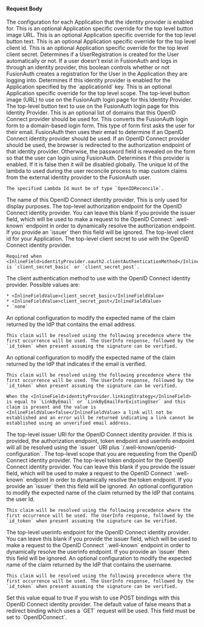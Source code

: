 
#### Request Body

<APIBlock>
  <APIField name="identityProvider.applicationConfiguration" type="Map<UUID, Object>" optional>
    The configuration for each Application that the identity provider is enabled for.
  </APIField>
  <APIField name="identityProvider.applicationConfiguration[applicationId].buttonImageURL" type="String" optional>
    This is an optional Application specific override for the top level button image URL.
  </APIField>
  <APIField name="identityProvider.applicationConfiguration[applicationId].buttonText" type="String" optional>
    This is an optional Application specific override for the top level button text.
  </APIField>
  <APIField name="identityProvider.applicationConfiguration[applicationId].oauth2.client_id" type="String" optional>
    This is an optional Application specific override for the top level client id.
  </APIField>
  <APIField name="identityProvider.applicationConfiguration[applicationId].oauth2.client_secret" type="String" optional>
    This is an optional Application specific override for the top level client secret.
  </APIField>
  <APIField name="identityProvider.applicationConfiguration[applicationId].createRegistration" type="Boolean" optional defaults="true">
    Determines if a UserRegistration is created for the User automatically or not. If a user doesn't exist in FusionAuth and logs in through an identity provider, this boolean controls whether or not FusionAuth creates a registration for the User in the Application they are logging into.
  </APIField>
  <APIField name="identityProvider.applicationConfiguration[applicationId].enabled" type="Boolean" optional defaults="false">
    Determines if this identity provider is enabled for the Application specified by the `applicationId` key.
  </APIField>
  <APIField name="identityProvider.applicationConfiguration[applicationId].oauth2.scope" type="String" optional>
    This is an optional Application specific override for the top level scope.
  </APIField>
  <APIField name="identityProvider.buttonImageURL" type="String" optional>
    The top-level button image (URL) to use on the FusionAuth login page for this Identity Provider.
  </APIField>
  <APIField name="identityProvider.buttonText" type="String" required>
    The top-level button text to use on the FusionAuth login page for this Identity Provider.
  </APIField>

  <IdentityProviderDebugRequestParameter idp_since={props.idp_since} />

  <APIField name="identityProvider.domains" type="Array<String>" optional>
    This is an optional list of domains that this OpenID Connect provider should be used for. This converts the FusionAuth login form to a domain-based login form. This type of form first asks the user for their email. FusionAuth then uses their email to determine if an OpenID Connect identity provider should be used. If an OpenID Connect provider should be used, the browser is redirected to the authorization endpoint of that identity provider. Otherwise, the password field is revealed on the form so that the user can login using FusionAuth.
  </APIField>
  <APIField name="identityProvider.enabled" type="Boolean" optional defaults="false">
    Determines if this provider is enabled. If it is false then it will be disabled globally.
  </APIField>
  <APIField name="identityProvider.lambdaConfiguration.reconcileId" type="UUID" optional since="1.6.0">
    The unique Id of the lambda to used during the user reconcile process to map custom claims from the external identity provider to the FusionAuth user.

    The specified Lambda Id must be of type `OpenIDReconcile`.
  </APIField>

  <IdentityProviderLinkingStrategyRequestParameter idp_since={props.idp_since}
                                                   idp_enforce_email_verified_claim={props.idp_enforce_email_verified_claim}
                                                   idp_linking_strategy={props.idp_linking_strategy}
                                                   idp_display_name={props.idp_display_name} />

  <APIField name="identityProvider.name" type="String" required>
    The name of this OpenID Connect identity provider. This is only used for display purposes.
  </APIField>
  <APIField name="identityProvider.oauth2.authorization_endpoint" type="String" optional>
    The top-level authorization endpoint for the OpenID Connect identity provider. You can leave this blank if you provide the <InlineField>issuer</InlineField> field, which will be used to make a request to the OpenID Connect `.well-known` endpoint in order to dynamically resolve the authorization endpoint. If you provide an `issuer` then this field will be ignored.
  </APIField>
  <APIField name="identityProvider.oauth2.client_id" type="String" required>
    The top-level client id for your Application.
  </APIField>
  <APIField name="identityProvider.oauth2.client_secret" type="String" optional>
    The top-level client secret to use with the OpenID Connect identity provider.

    Required when <InlineField>identityProvider.oauth2.clientAuthenticationMethod</InlineField> is `client_secret_basic` or `client_secret_post`.
  </APIField>
  <APIField name="identityProvider.oauth2.clientAuthenticationMethod" type="String" optional defaults="client_secret_basic" since="1.15.3">
    The client authentication method to use with the OpenID Connect identity provider.  Possible values are:

    * <InlineFieldValue>client_secret_basic</InlineFieldValue>
    * <InlineFieldValue>client_secret_post</InlineFieldValue>
    * `none`
  </APIField>
  <APIField name="identityProvider.oauth2.emailClaim" type="String" optional defaults="email" since="1.17.3">
    An optional configuration to modify the expected name of the claim returned by the IdP that contains the email address.

    This claim will be resolved using the following precedence where the first occurrence will be used. The UserInfo response, followed by the `id_token` when present assuming the signature can be verified.
  </APIField>
  <APIField name="identityProvider.oauth2.emailVerifiedClaim" type="String" optional defaults="email_verified" since="1.48.0">
    An optional configuration to modify the expected name of the claim returned by the IdP that indicates if the email is verified.

    This claim will be resolved using the following precedence where the first occurrence will be used. The UserInfo response, followed by the `id_token` when present assuming the signature can be verified.

    When the <InlineField>identityProvider.linkingStrategy</InlineField> is equal to `LinkByEmail` or `LinkByEmailForExistingUser` and this claim is present and the value is <InlineFieldValue>false</InlineFieldValue> a link will not be established and an error will be returned indicating a link cannot be established using an unverified email address.
  </APIField>
  <APIField name="identityProvider.oauth2.issuer" type="String" optional>
    The top-level issuer URI for the OpenID Connect identity provider. If this is provided, the authorization endpoint, token endpoint and userinfo endpoint will all be resolved using the `issuer` URI plus `/.well-known/openid-configuration`.
  </APIField>
  <APIField name="identityProvider.oauth2.scope" type="String" optional>
    The top-level scope that you are requesting from the OpenID Connect identity provider.
  </APIField>
  <APIField name="identityProvider.oauth2.token_endpoint" type="String" optional>
    The top-level token endpoint for the OpenID Connect identity provider. You can leave this blank if you provide the <InlineField>issuer</InlineField> field, which will be used to make a request to the OpenID Connect `.well-known` endpoint in order to dynamically resolve the token endpoint. If you provide an `issuer` then this field will be ignored.
  </APIField>
  <APIField name="identityProvider.oauth2.uniqueIdClaim" type="String" optional defaults="sub">
    An optional configuration to modify the expected name of the claim returned by the IdP that contains the user Id.

    This claim will be resolved using the following precedence where the first occurrence will be used. The UserInfo response, followed by the `id_token` when present assuming the signature can be verified.
  </APIField>
  <APIField name="identityProvider.oauth2.userinfo_endpoint" type="String" optional>
    The top-level userinfo endpoint for the OpenID Connect identity provider. You can leave this blank if you provide the <InlineField>issuer</InlineField> field, which will be used to make a request to the OpenID Connect `.well-known` endpoint in order to dynamically resolve the userinfo endpoint. If you provide an `issuer` then this field will be ignored.
  </APIField>
  <APIField name="identityProvider.oauth2.usernameClaim" type="String" optional defaults="preferred_username">
    An optional configuration to modify the expected name of the claim returned by the IdP that contains the username.

    This claim will be resolved using the following precedence where the first occurrence will be used. The UserInfo response, followed by the `id_token` when present assuming the signature can be verified.
  </APIField>
  <APIField name="identityProvider.postRequest" type="Boolean" optional defaults="false" since="1.20.0">
    Set this value equal to <InlineFieldValue>true</InlineFieldValue> if you wish to use POST bindings with this OpenID Connect identity provider. The default value of <InlineFieldValue>false</InlineFieldValue> means that a redirect binding which uses a `GET` request will be used.
  </APIField>

  <IdentityProviderTenantConfiguration idp_type={props.idp_type} idp_since={props.idp_since} optional_tag={props.optional_tag} />

  <APIField name="identityProvider.type" type="String" required>
    This field must be set to `OpenIDConnect`.
  </APIField>
</APIBlock>

<JSON title="Example OpenID Connect Request JSON" src="identity-providers/openid-connect-request.json" />
